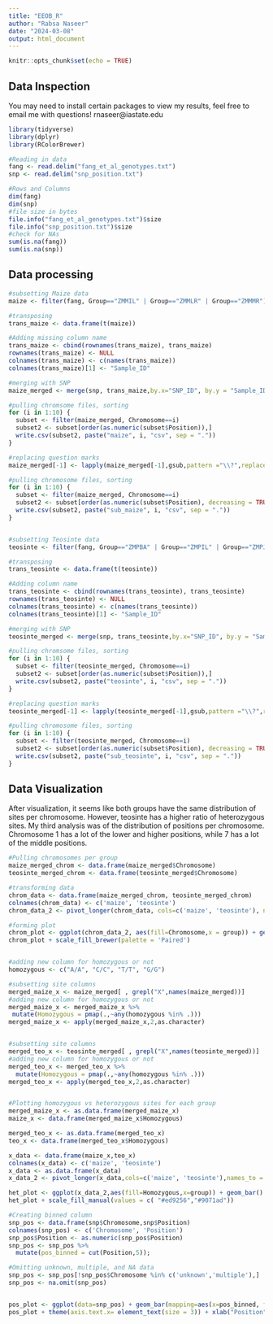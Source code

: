 ---
title: "EEOB_R"
author: "Rabsa Naseer"
date: "2024-03-08"
output: html_document
---

```{r setup, include=FALSE}
knitr::opts_chunk$set(echo = TRUE)
```

## Data Inspection
You may need to install certain packages to view my results, feel free to email me with questions! rnaseer@iastate.edu
```{r message=FALSE}
library(tidyverse)
library(dplyr)
library(RColorBrewer)

#Reading in data
fang <- read.delim("fang_et_al_genotypes.txt")
snp <- read.delim("snp_position.txt")

#Rows and Columns
dim(fang)
dim(snp)
#file size in bytes
file.info("fang_et_al_genotypes.txt")$size
file.info("snp_position.txt")$size
#check for NAs
sum(is.na(fang))
sum(is.na(snp))
```

## Data processing


```{r message=FALSE, warning=FALSE}
#subsetting Maize data
maize <- filter(fang, Group=="ZMMIL" | Group=="ZMMLR" | Group=="ZMMMR")

#transposing
trans_maize <- data.frame(t(maize))

#Adding missing column name
trans_maize <- cbind(rownames(trans_maize), trans_maize)
rownames(trans_maize) <- NULL
colnames(trans_maize) <- c(names(trans_maize))
colnames(trans_maize)[1] <- "Sample_ID"

#merging with SNP
maize_merged <- merge(snp, trans_maize,by.x="SNP_ID", by.y = "Sample_ID")

#pulling chromsome files, sorting
for (i in 1:10) {
  subset <- filter(maize_merged, Chromosome==i)
  subset2 <- subset[order(as.numeric(subset$Position)),]
  write.csv(subset2, paste("maize", i, "csv", sep = "."))
}

#replacing question marks
maize_merged[-1] <- lapply(maize_merged[-1],gsub,pattern ="\\?",replacement ="-")

#pulling chromosome files, sorting
for (i in 1:10) {
  subset <- filter(maize_merged, Chromosome==i)
  subset2 <- subset[order(as.numeric(subset$Position), decreasing = TRUE),]
  write.csv(subset2, paste("sub_maize", i, "csv", sep = "."))
}


#subsetting Teosinte data
teosinte <- filter(fang, Group=="ZMPBA" | Group=="ZMPIL" | Group=="ZMPJA")

#transposing
trans_teosinte <- data.frame(t(teosinte))

#Adding column name
trans_teosinte <- cbind(rownames(trans_teosinte), trans_teosinte)
rownames(trans_teosinte) <- NULL
colnames(trans_teosinte) <- c(names(trans_teosinte))
colnames(trans_teosinte)[1] <- "Sample_ID"

#merging with SNP
teosinte_merged <- merge(snp, trans_teosinte,by.x="SNP_ID", by.y = "Sample_ID")

#pulling chromsome files, sorting
for (i in 1:10) {
  subset <- filter(teosinte_merged, Chromosome==i)
  subset2 <- subset[order(as.numeric(subset$Position)),]
  write.csv(subset2, paste("teosinte", i, "csv", sep = "."))
}

#replacing question marks
teosinte_merged[-1] <- lapply(teosinte_merged[-1],gsub,pattern ="\\?",replacement ="-")

#pulling chromosome files, sorting
for (i in 1:10) {
  subset <- filter(teosinte_merged, Chromosome==i)
  subset2 <- subset[order(as.numeric(subset$Position), decreasing = TRUE),]
  write.csv(subset2, paste("sub_teosinte", i, "csv", sep = "."))
}
```

## Data Visualization

After visualization, it seems like both groups have the same distribution of sites per chromosome. However, teosinte has a higher ratio of heterozygous sites. My third analysis was of the distribution of positions per chromosome. Chromosome 1 has a lot of the lower and higher positions, while 7 has a lot of the middle positions.

```{r warning=FALSE}
#Pulling chromosomes per group
maize_merged_chrom <- data.frame(maize_merged$Chromosome)
teosinte_merged_chrom <- data.frame(teosinte_merged$Chromosome)

#transforming data
chrom_data <- data.frame(maize_merged_chrom, teosinte_merged_chrom)
colnames(chrom_data) <- c('maize', 'teosinte')
chrom_data_2 <- pivot_longer(chrom_data, cols=c('maize', 'teosinte'), names_to = 'group', values_to = 'Chromosome')

#forming plot
chrom_plot <- ggplot(chrom_data_2, aes(fill=Chromosome,x = group)) + geom_bar(position = "dodge")
chrom_plot + scale_fill_brewer(palette = 'Paired')


#adding new column for homozygous or not
homozygous <- c("A/A", "C/C", "T/T", "G/G")

#subsetting site columns
merged_maize_x <- maize_merged[ , grepl("X",names(maize_merged))]
#adding new column for homozygous or not
merged_maize_x <- merged_maize_x %>%
 mutate(Homozygous = pmap(.,~any(homozygous %in% .)))
merged_maize_x <- apply(merged_maize_x,2,as.character)


#subsetting site columns
merged_teo_x <- teosinte_merged[ , grepl("X",names(teosinte_merged))]
#adding new column for homozygous or not
merged_teo_x <- merged_teo_x %>%
  mutate(Homozygous = pmap(.,~any(homozygous %in% .)))
merged_teo_x <- apply(merged_teo_x,2,as.character)


#Plotting homozygous vs heterozygous sites for each group
merged_maize_x <- as.data.frame(merged_maize_x)
maize_x <- data.frame(merged_maize_x$Homozygous)

merged_teo_x <- as.data.frame(merged_teo_x)
teo_x <- data.frame(merged_teo_x$Homozygous)

x_data <- data.frame(maize_x,teo_x)
colnames(x_data) <- c('maize', 'teosinte')
x_data <- as.data.frame(x_data)
x_data_2 <- pivot_longer(x_data,cols=c('maize', 'teosinte'),names_to = 'group', values_to = 'Homozygous')

het_plot <- ggplot(x_data_2,aes(fill=Homozygous,x=group)) + geom_bar() + geom_text(stat='count',aes(label=after_stat(count)),size = 3, position = position_stack(vjust = 0.5))
het_plot + scale_fill_manual(values = c( "#ed9256","#9071ad"))

#Creating binned column
snp_pos <- data.frame(snp$Chromosome,snp$Position)
colnames(snp_pos) <- c('Chromosome', 'Position')
snp_pos$Position <- as.numeric(snp_pos$Position)
snp_pos <- snp_pos %>%
  mutate(pos_binned = cut(Position,5));

#Omitting unknown, multiple, and NA data
snp_pos <- snp_pos[!snp_pos$Chromosome %in% c('unknown','multiple'),]
snp_pos <- na.omit(snp_pos)


pos_plot <- ggplot(data=snp_pos) + geom_bar(mapping=aes(x=pos_binned, fill = Chromosome))
pos_plot + theme(axis.text.x= element_text(size = 3)) + xlab("Position") + scale_fill_brewer(palette = 'Spectral')


```

